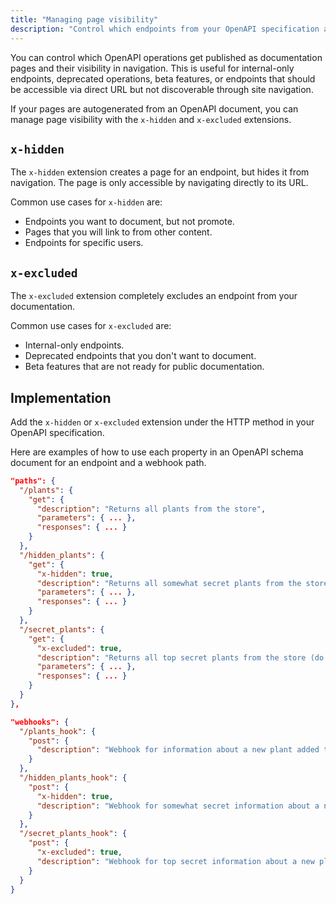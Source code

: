 ```yaml
---
title: "Managing page visibility"
description: "Control which endpoints from your OpenAPI specification appear in your documentation navigation"
---
```


You can control which OpenAPI operations get published as documentation pages and their visibility in navigation. This is useful for internal-only endpoints, deprecated operations, beta features, or endpoints that should be accessible via direct URL but not discoverable through site navigation.

If your pages are autogenerated from an OpenAPI document, you can manage page visibility with the `x-hidden` and `x-excluded` extensions.

## `x-hidden`

The `x-hidden` extension creates a page for an endpoint, but hides it from navigation. The page is only accessible by navigating directly to its URL.

Common use cases for `x-hidden` are:

- Endpoints you want to document, but not promote.
- Pages that you will link to from other content.
- Endpoints for specific users.

## `x-excluded`


The `x-excluded` extension completely excludes an endpoint from your documentation.

Common use cases for `x-excluded` are:

- Internal-only endpoints.
- Deprecated endpoints that you don't want to document.
- Beta features that are not ready for public documentation.

## Implementation 

Add the `x-hidden` or `x-excluded` extension under the HTTP method in your OpenAPI specification.

Here are examples of how to use each property in an OpenAPI schema document for an endpoint and a webhook path.

```json {11, 19}
"paths": {
  "/plants": {
    "get": {
      "description": "Returns all plants from the store",
      "parameters": { ... },
      "responses": { ... }
    }
  },
  "/hidden_plants": {
    "get": {
      "x-hidden": true,
      "description": "Returns all somewhat secret plants from the store",
      "parameters": { ... },
      "responses": { ... }
    }
  },
  "/secret_plants": {
    "get": {
      "x-excluded": true,
      "description": "Returns all top secret plants from the store (do not publish this endpoint!)",
      "parameters": { ... },
      "responses": { ... }
    }
  }
},
```

```json {9, 15}
"webhooks": {
  "/plants_hook": {
    "post": {
      "description": "Webhook for information about a new plant added to the store",
    }
  },
  "/hidden_plants_hook": {
    "post": {
      "x-hidden": true,
      "description": "Webhook for somewhat secret information about a new plant added to the store"
    }
  },
  "/secret_plants_hook": {
    "post": {
      "x-excluded": true,
      "description": "Webhook for top secret information about a new plant added to the store (do not publish this endpoint!)"
    }
  }
}
```
